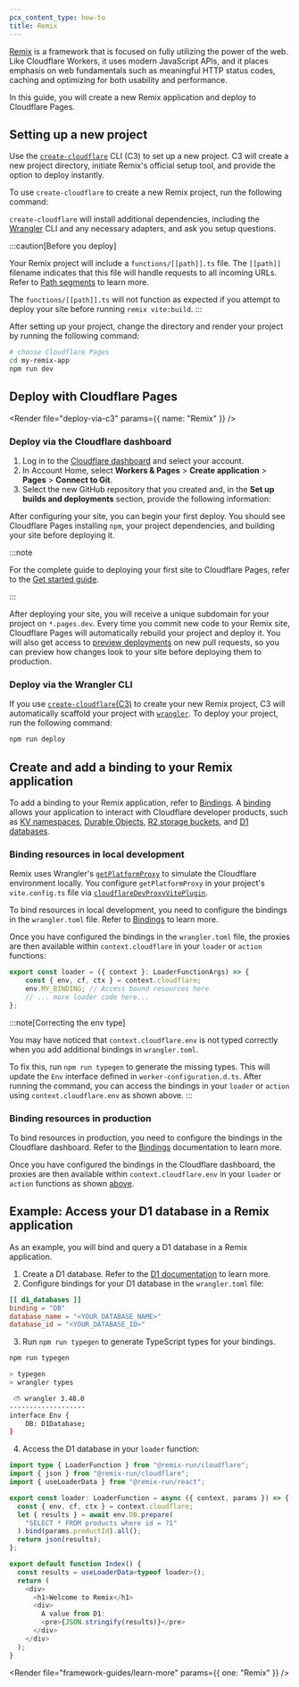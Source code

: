 ```yaml
---
pcx_content_type: how-to
title: Remix
---
```



[Remix](https://remix.run/) is a framework that is focused on fully utilizing the power of the web. Like Cloudflare Workers, it uses modern JavaScript APIs, and it places emphasis on web fundamentals such as meaningful HTTP status codes, caching and optimizing for both usability and performance.

In this guide, you will create a new Remix application and deploy to Cloudflare Pages.

## Setting up a new project

Use the [`create-cloudflare`](https://www.npmjs.com/package/create-cloudflare) CLI (C3) to set up a new project. C3 will create a new project directory, initiate Remix's official setup tool, and provide the option to deploy instantly.

To use `create-cloudflare` to create a new Remix project, run the following command:

<PackageManagers
	type="create"
	pkg="cloudflare@latest"
	args="my-remix-app --framework=remix"
/>

`create-cloudflare` will install additional dependencies, including the [Wrangler](/workers/wrangler/install-and-update/#check-your-wrangler-version) CLI and any necessary adapters, and ask you setup questions.

:::caution[Before you deploy]

Your Remix project will include a `functions/[[path]].ts` file. The `[[path]]` filename indicates that this file will handle requests to all incoming URLs. Refer to [Path segments](/pages/functions/routing/#dynamic-routes) to learn more.

The `functions/[[path]].ts` will not function as expected if you attempt to deploy your site before running `remix vite:build`.
:::

After setting up your project, change the directory and render your project by running the following command:

```sh
# choose Cloudflare Pages
cd my-remix-app
npm run dev
```

<Render file="tutorials-before-you-start" />

<Render file="framework-guides/create-github-repository_no_init" />

## Deploy with Cloudflare Pages

<Render file="deploy-via-c3" params={{ name: "Remix" }} />

### Deploy via the Cloudflare dashboard

1. Log in to the [Cloudflare dashboard](https://dash.cloudflare.com/) and select your account.
2. In Account Home, select **Workers & Pages** > **Create application** > **Pages** > **Connect to Git**.
3. Select the new GitHub repository that you created and, in the **Set up builds and deployments** section, provide the following information:

<PagesBuildPreset framework="remix" />

After configuring your site, you can begin your first deploy. You should see Cloudflare Pages installing `npm`, your project dependencies, and building your site before deploying it.

:::note

For the complete guide to deploying your first site to Cloudflare Pages, refer to the [Get started guide](/pages/get-started/).

:::

After deploying your site, you will receive a unique subdomain for your project on `*.pages.dev`.
Every time you commit new code to your Remix site, Cloudflare Pages will automatically rebuild your project and deploy it. You will also get access to [preview deployments](/pages/configuration/preview-deployments/) on new pull requests, so you can preview how changes look to your site before deploying them to production.

### Deploy via the Wrangler CLI

If you use [`create-cloudflare`(C3)](https://www.npmjs.com/package/create-cloudflare) to create your new Remix project, C3 will automatically scaffold your project with [`wrangler`](/workers/wrangler/). To deploy your project, run the following command:

```sh
npm run deploy
```

## Create and add a binding to your Remix application

To add a binding to your Remix application, refer to [Bindings](/pages/functions/bindings/).
A [binding](/pages/functions/bindings/) allows your application to interact with Cloudflare developer products, such as [KV namespaces](/kv/concepts/how-kv-works/), [Durable Objects](/durable-objects/), [R2 storage buckets](/r2/), and [D1 databases](/d1/).

### Binding resources in local development

Remix uses Wrangler's [`getPlatformProxy`](/workers/wrangler/api/#getplatformproxy) to simulate the Cloudflare environment locally. You configure `getPlatformProxy` in your project's `vite.config.ts` file via [`cloudflareDevProxyVitePlugin`](https://remix.run/docs/en/main/future/vite#cloudflare-proxy).

To bind resources in local development, you need to configure the bindings in the `wrangler.toml` file. Refer to [Bindings](/workers/wrangler/configuration/#bindings) to learn more.

Once you have configured the bindings in the `wrangler.toml` file, the proxies are then available within `context.cloudflare` in your `loader` or `action` functions:

```typescript
export const loader = ({ context }: LoaderFunctionArgs) => {
	const { env, cf, ctx } = context.cloudflare;
	env.MY_BINDING; // Access bound resources here
	// ... more loader code here...
};
```

:::note[Correcting the env type]

You may have noticed that `context.cloudflare.env` is not typed correctly when you add additional bindings in `wrangler.toml`.

To fix this, run `npm run typegen` to generate the missing types. This will update the `Env` interface defined in `worker-configuration.d.ts`.
After running the command, you can access the bindings in your `loader` or `action` using `context.cloudflare.env` as shown above.
:::

### Binding resources in production

To bind resources in production, you need to configure the bindings in the Cloudflare dashboard. Refer to the [Bindings](/pages/functions/bindings/) documentation to learn more.

Once you have configured the bindings in the Cloudflare dashboard, the proxies are then available within `context.cloudflare.env` in your `loader` or `action` functions as shown [above](#binding-resources-in-local-development).

## Example: Access your D1 database in a Remix application

As an example, you will bind and query a D1 database in a Remix application.

1. Create a D1 database. Refer to the [D1 documentation](/d1/) to learn more.
2. Configure bindings for your D1 database in the `wrangler.toml` file:


<WranglerConfig>

```toml
[[ d1_databases ]]
binding = "DB"
database_name = "<YOUR_DATABASE_NAME>"
database_id = "<YOUR_DATABASE_ID>"
```

</WranglerConfig>

3. Run `npm run typegen` to generate TypeScript types for your bindings.

```sh
npm run typegen
```

```sh output
> typegen
> wrangler types

 ⛅️ wrangler 3.48.0
-------------------
interface Env {
	DB: D1Database;
}
```

4. Access the D1 database in your `loader` function:

```typescript
import type { LoaderFunction } from "@remix-run/cloudflare";
import { json } from "@remix-run/cloudflare";
import { useLoaderData } from "@remix-run/react";

export const loader: LoaderFunction = async ({ context, params }) => {
  const { env, cf, ctx } = context.cloudflare;
  let { results } = await env.DB.prepare(
    "SELECT * FROM products where id = ?1"
  ).bind(params.productId).all();
  return json(results);
};

export default function Index() {
  const results = useLoaderData<typeof loader>();
  return (
    <div>
      <h1>Welcome to Remix</h1>
      <div>
        A value from D1:
        <pre>{JSON.stringify(results)}</pre>
      </div>
    </div>
  );
}
```

<Render file="framework-guides/learn-more" params={{ one: "Remix" }} />
